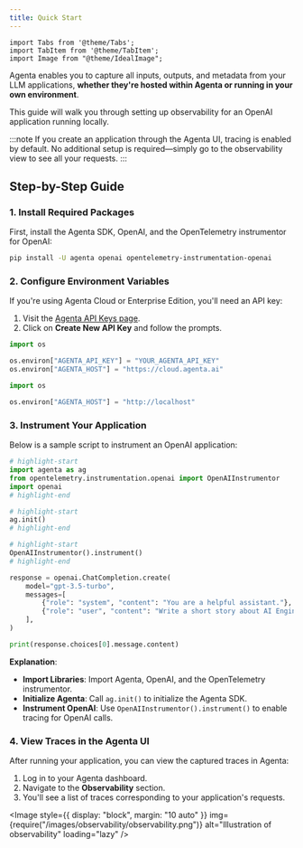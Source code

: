 ```yaml
---
title: Quick Start
---
```


```mdx-code-block
import Tabs from '@theme/Tabs';
import TabItem from '@theme/TabItem';
import Image from "@theme/IdealImage";

```

Agenta enables you to capture all inputs, outputs, and metadata from your LLM applications, **whether they're hosted within Agenta or running in your own environment**.

This guide will walk you through setting up observability for an OpenAI application running locally.

:::note
If you create an application through the Agenta UI, tracing is enabled by default. No additional setup is required—simply go to the observability view to see all your requests.
:::

## Step-by-Step Guide

### 1. Install Required Packages

First, install the Agenta SDK, OpenAI, and the OpenTelemetry instrumentor for OpenAI:

```bash
pip install -U agenta openai opentelemetry-instrumentation-openai
```

### 2. Configure Environment Variables

<Tabs>
<TabItem value="cloud" label="Agenta Cloud or Enterprise">
If you're using Agenta Cloud or Enterprise Edition, you'll need an API key:

1. Visit the [Agenta API Keys page](https://cloud.agenta.ai/settings?tab=apiKeys).
2. Click on **Create New API Key** and follow the prompts.

```python
import os

os.environ["AGENTA_API_KEY"] = "YOUR_AGENTA_API_KEY"
os.environ["AGENTA_HOST"] = "https://cloud.agenta.ai"
```

</TabItem>
<TabItem value="oss" label="Agenta OSS Running Locally">

```python
import os

os.environ["AGENTA_HOST"] = "http://localhost"
```

</TabItem>
</Tabs>

### 3. Instrument Your Application

Below is a sample script to instrument an OpenAI application:

```python
# highlight-start
import agenta as ag
from opentelemetry.instrumentation.openai import OpenAIInstrumentor
import openai
# highlight-end

# highlight-start
ag.init()
# highlight-end

# highlight-start
OpenAIInstrumentor().instrument()
# highlight-end

response = openai.ChatCompletion.create(
    model="gpt-3.5-turbo",
    messages=[
        {"role": "system", "content": "You are a helpful assistant."},
        {"role": "user", "content": "Write a short story about AI Engineering."},
    ],
)

print(response.choices[0].message.content)
```

**Explanation**:

- **Import Libraries**: Import Agenta, OpenAI, and the OpenTelemetry instrumentor.
- **Initialize Agenta**: Call `ag.init()` to initialize the Agenta SDK.
- **Instrument OpenAI**: Use `OpenAIInstrumentor().instrument()` to enable tracing for OpenAI calls.

### 4. View Traces in the Agenta UI

After running your application, you can view the captured traces in Agenta:

1. Log in to your Agenta dashboard.
2. Navigate to the **Observability** section.
3. You'll see a list of traces corresponding to your application's requests.

<Image
  style={{ display: "block", margin: "10 auto" }}
  img={require("/images/observability/observability.png")}
  alt="Illustration of observability"
  loading="lazy"
/>
